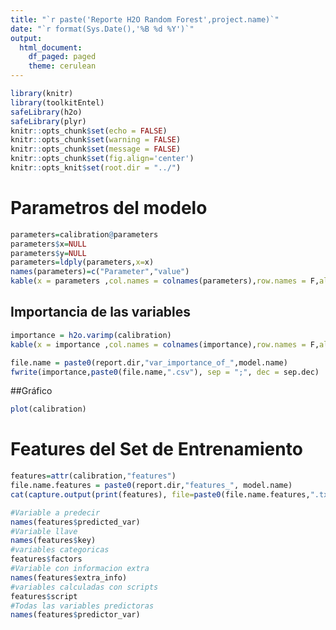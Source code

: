 ```yaml
---
title: "`r paste('Reporte H2O Random Forest',project.name)`"
date: "`r format(Sys.Date(),'%B %d %Y')`"
output:
  html_document:
    df_paged: paged
    theme: cerulean
---
```



```r
library(knitr)
library(toolkitEntel)
safeLibrary(h2o)
safeLibrary(plyr)
knitr::opts_chunk$set(echo = FALSE)
knitr::opts_chunk$set(warning = FALSE)
knitr::opts_chunk$set(message = FALSE)
knitr::opts_chunk$set(fig.align='center')
knitr::opts_knit$set(root.dir = "../")

```

# Parametros del modelo

```r
parameters=calibration@parameters
parameters$x=NULL
parameters$y=NULL
parameters=ldply(parameters,x=x)
names(parameters)=c("Parameter","value")
kable(x = parameters ,col.names = colnames(parameters),row.names = F,align = c('l','l'))
```

## Importancia de las variables
```r
importance = h2o.varimp(calibration)
kable(x = importance ,col.names = colnames(importance),row.names = F,align = c('l','r','r','r'))
```

```r

file.name = paste0(report.dir,"var_importance_of_",model.name)
fwrite(importance,paste0(file.name,".csv"), sep = ";", dec = sep.dec)
```

##Gráfico 
```r
plot(calibration)
```

# Features del Set de Entrenamiento 
```r
features=attr(calibration,"features")
file.name.features = paste0(report.dir,"features_", model.name)
cat(capture.output(print(features), file=paste0(file.name.features,".txt")))
```
```r
#Variable a predecir
names(features$predicted_var)
#Variable llave
names(features$key)
#variables categoricas 
features$factors
#Variable con informacion extra
names(features$extra_info)
#variables calculadas con scripts
features$script
#Todas las variables predictoras 
names(features$predictor_var)

```




